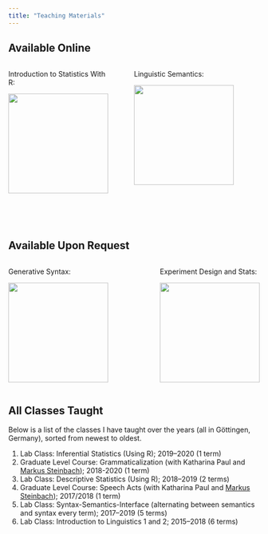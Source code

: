 ```yaml
---
title: "Teaching Materials"
---
```


## Available Online

:::: {style="display: flex;"}

::: {}

Introduction to Statistics With R: 

<a href="https://mkthalmann.github.io/inferenz/">
<p align="center">
<img src="media/images/inference.jpg" width="200">
</p>
</a>

:::

::: {.column width="15%"}
\ 
<!-- an empty Div (with a white space), serving as
a column separator -->
:::


::: {}

Linguistic Semantics:

<a href="https://github.com/mkthalmann/home/tree/master/media/teaching/AS_semantik.pdf">
<p align="center">
<img src="media/images/AS_semantik.jpg" width="200">
</p>
</a>

:::

::: {.column width="15%"}
\ 
<!-- an empty Div (with a white space), serving as
a column separator -->
:::

::::

<br><br>

## Available Upon Request

:::: {style="display: flex;"}

::: {}

Generative Syntax:

<p align="center">
<img src="media/images/AS_syntax.jpg" width="200">
</p>

:::

::: {.column width="15%"}
\ 
<!-- an empty Div (with a white space), serving as
a column separator -->
:::

::: {}

Experiment Design and Stats: 

<p align="center">
<img src="media/images/stats.jpg" width="200">
</p>

:::

::::

## All Classes Taught

Below is a list of the classes I have taught over the years (all in Göttingen, Germany), sorted from newest to oldest.

1. Lab Class: Inferential Statistics (Using R); 2019--2020 (1 term)
1. Graduate Level Course: Grammaticalization (with Katharina Paul and [Markus Steinbach](https://www.uni-goettingen.de/en/122398.html)); 2018-2020 (1 term)
1. Lab Class: Descriptive Statistics (Using R); 2018--2019 (2 terms)
1. Graduate Level Course:  Speech Acts (with Katharina Paul and [Markus Steinbach](https://www.uni-goettingen.de/en/122398.html)); 2017/2018 (1 term)
1. Lab Class: Syntax-Semantics-Interface (alternating between semantics and syntax every term); 2017--2019 (5 terms)
1. Lab Class: Introduction to Linguistics 1 and 2; 2015--2018 (6 terms)
